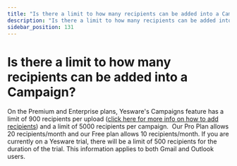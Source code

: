 ```yaml
---
title: "Is there a limit to how many recipients can be added into a Campaign?"
description: "Is there a limit to how many recipients can be added into a Campaign?"
sidebar_position: 131
---
```


# Is there a limit to how many recipients can be added into a Campaign?

On the Premium and Enterprise plans, Yesware's Campaigns feature has a limit of 900 recipients per upload ([click here for more info on how to add recipients](/docs/campaigns/managing-active-campaigns/how-can-i-add-recipients-to-a)) and a limit of 5000 recipients per campaign.  Our Pro Plan allows 20 recipients/month and our Free plan allows 10 recipients/month.
If you are currently on a Yesware trial, there will be a limit of 500 recipients for the duration of the trial.
This information applies to both Gmail and Outlook users.